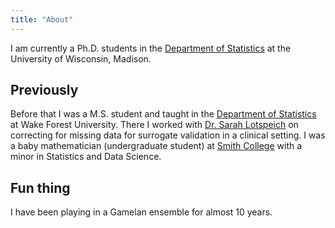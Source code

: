 ```yaml
---
title: "About"
---
```


I am currently a Ph.D. students in the [Department of Statistics](https://stat.wisc.edu/){target="_blank"} at the University of Wisconsin, Madison. 

## Previously

Before that I was a M.S. student and taught in the [Department of Statistics](https://stats.wfu.edu/){target="_blank"} at Wake Forest University. There I worked with [Dr. Sarah Lotspeich](https://www.sarahlotspeich.com/){target="_blank"} on correcting for missing data for surrogate validation in a clinical setting. I was a baby mathematician (undergraduate student) at [Smith College](https://www.smith.edu/){target="_blank"}  with a minor in Statistics and Data Science. 

## Fun thing

I have been playing in a Gamelan ensemble for almost 10 years. 